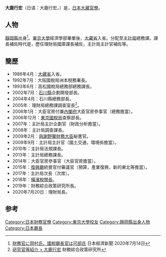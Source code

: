 {{Infobox Officeholder
|name=大鹿 行宏
| image = 
| imagesize = 200px
| caption=
| order = 
|office = {{JPN}}第52任[[國稅廳_(日本)|國稅廳]]長官
|term_start = 2021年7月8日
|term_end = 
|1blankname = {{nowrap|[[財務大臣|財務大臣]]}}
|1namedata = [[麻生太郎|麻生太郎]]<br>[[鈴木俊一_(眾議院議員)|鈴木俊一]]
|predecessor = {{link-ja|可部哲生|可部哲生}}
|successor = 
| birth_date = {{birth_date and age|1963|2|20}}
| birth_place = {{JPN}}[[静岡縣|静岡縣]]
| spouse = 
|relatives=
|occupation = [[官僚|官員]]
| party =
| signature = 
|alma_mater=[[東京大學|東京大學]]經濟學部
|website=
}} 
'''大鹿行宏'''（日语：大鹿行宏，{{bd|1963年|2月20日}}）是，[[日本|日本]][[大藏省|大藏]][[官僚|官僚]]。

== 人物 ==
[[靜岡縣|靜岡縣]]出身<ref>[https://r.nikkei.com/article/DGXMZO61478670U0A710C2EE8000 財務官に岡村氏、國稅廳長官は可部氏] {{Wayback|url=https://r.nikkei.com/article/DGXMZO61478670U0A710C2EE8000 |date=20200715041021 }} 日本經濟新聞 2020年7月14日</ref>。[[东京大学|東京大學]]經濟學部畢業後，[[大藏省|大藏省]]入省。分配至[[財務省主計局|主計局]]總務課。課長補佐時代是，歷任理財局國庫課長補佐，主計局主計官補佐等。

== 簡歷 ==
* 1986年4月：[[大藏省|大藏省]]入省。
* 1992年7月：大阪國稅局洲本稅務署長。
* 1993年6月：高松國稅局總務部總務課長。
* 2002年7月：[[石川縣|石川縣]]企劃開發部長。
* 2004年4月：石川縣總務部長。
* 2005年：理財局總務課調查室長<ref>[https://www.mof.go.jp/pri/summary/cv/oshika.htm 研究官等紹介 > 大鹿行宏] {{Wayback|url=https://www.mof.go.jp/pri/summary/cv/oshika.htm |date=20200716085036 }} 財務綜合政策研究所</ref>。
* 2006年1月：大臣官房付兼[[內閣府|內閣府]]大臣官房參事官（總務擔當）。
* 2006年12月：[[東京國稅局|東京國稅局]]查察部長。
* 2007年：主計局主計企劃官（財政分析擔當）。
* 2008年：主計局調查課長。
* 2009年2月：[[与谢野馨|與謝野馨]][[財務大臣|財務大臣]]秘書官。
* 2009年9月：主計局主計官（國土交通，環境係擔當）。
* 2010年：主計局法規課長。
* 2013年：主計局總務課長。
* 2014年：大臣官房參事官（大臣官房擔當）。
* 2015年：[[復興廳|復興廳]]統覺官付審議官（預算，產業復興，新的東北等擔當）。
* 2017年：主計局次長（次席）。
* 2018年：[[横滨税关|橫濱稅關長]]。
* 2019年：財務綜合政策研究所長。
* 2020年7月20日：理財局長。

==参考==
{{refs}}

{{normdaten}}
{{DEFAULTSORT:Oshika Yukihiro}}
[[Category:日本財務官僚|Category:日本財務官僚]]
[[Category:東京大學校友|Category:東京大學校友]]
[[Category:靜岡縣出身人物|Category:靜岡縣出身人物]]
[[Category:日本廳長|Category:日本廳長]]